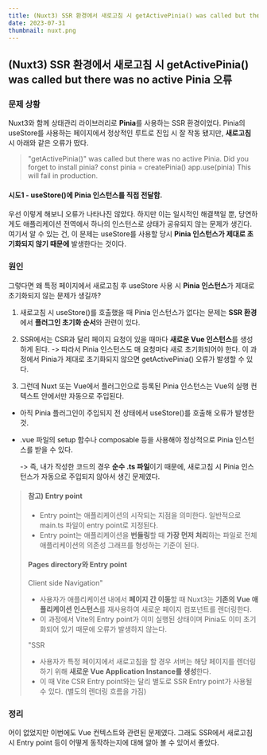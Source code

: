 ```yaml
---
title: (Nuxt3) SSR 환경에서 새로고침 시 getActivePinia() was called but there was no active Pinia 오류
date: 2023-07-31
thumbnail: nuxt.png
---
```


## (Nuxt3) SSR 환경에서 새로고침 시 getActivePinia() was called but there was no active Pinia 오류

### 문제 상황

Nuxt3와 함께 상태관리 라이브러리로 **Pinia**를 사용하는 SSR 환경이었다.
Pinia의 useStore를 사용하는 페이지에서 정상적인 루트로 진입 시 잘 작동 됐지만,
**새로고침** 시 아래와 같은 오류가 떴다.

> "getActivePinia()" was called but there was no active Pinia.
> Did you forget to install pinia? const pinia = createPinia() app.use(pinia) This will fail in production.

#### 시도1 - useStore()에 Pinia 인스턴스를 직접 전달함.

우선 이렇게 해보니 오류가 나타나진 않았다.
하지만 이는 일시적인 해결책일 뿐, 당연하게도 애플리케이션 전역에서 하나의 인스턴스로 상태가 공유되지 않는 문제가 생긴다.
여기서 알 수 있는 건, 이 문제는 useStore를 사용할 당시 **Pinia 인스턴스가 제대로 초기화되지 않기 때문에** 발생한다는 것이다.

### 원인

그렇다면 왜 특정 페이지에서 새로고침 후 useStore 사용 시 **Pinia 인스턴스**가 제대로 초기화되지 않는 문제가 생길까?

1. 새로고침 시 useStore()를 호출했을 때 Pinia 인스턴스가 없다는 문제는 **SSR 환경**에서 **플러그인 초기화 순서**와 관련이 있다.

2. SSR에서는 CSR과 달리 페이지 요청이 있을 때마다 **새로운 Vue 인스턴스**를 생성하게 된다.
   -> 따라서 Pinia 인스턴스도 매 요청마다 새로 초기화되어야 한다. 이 과정에서 Pinia가 제대로 초기화되지 않으면 getActivePinia() 오류가 발생할 수 있다.

3. 그런데 Nuxt 또는 Vue에서 플러그인으로 등록된 Pinia 인스턴스는 Vue의 실행 컨텍스트 안에서만 자동으로 주입된다.

- 아직 Pinia 플러그인이 주입되지 전 상태에서 useStore()를 호출해 오류가 발생한 것.
- .vue 파일의 setup 함수나 composable 등을 사용해야 정상적으로 Pinia 인스턴스를 받을 수 있다.

  -> 즉, 내가 작성한 코드의 경우 **순수 .ts 파일**이기 때문에, 새로고침 시 Pinia 인스턴스가 자동으로 주입되지 않아서 생긴 문제였다.

> #### 참고) Entry point
>
> - Entry point는 애플리케이션의 시작되는 지점을 의미한다. 일반적으로 main.ts 파일이 entry point로 지정된다.
> - Entry point는 애플리케이션을 **번들링**할 때 **가장 먼저 처리**하는 파일로 전체 애플리케이션의 의존성 그래프를 형성하는 기준이 된다.
>
> #### Pages directory와 Entry point
>
> Client side Navigation"
>
> - 사용자가 애플리케이션 내에서 **페이지 간 이동**할 때 Nuxt3는 **기존의 Vue 애플리케이션 인스턴스**를 재사용하여 새로운 페이지 컴포넌트를 렌더링한다.
> - 이 과정에서 Vite의 Entry point가 이미 실행된 상태이며 Pinia도 이미 초기화되어 있기 때문에 오류가 발생하지 않는다.
>
> "SSR
>
> - 사용자가 특정 페이지에서 새로고침을 할 경우 서버는 해당 페이지를 렌더링하기 위해 **새로운 Vue Application Instance를 생성**한다.
> - 이 때 Vite CSR Entry point와는 달리 별도로 SSR Entry point가 사용될 수 있다. (별도의 렌더링 흐름을 가짐)

### 정리

어이 없었지만 이번에도 Vue 컨텍스트와 관련된 문제였다. 그래도 SSR에서 새로고침 시 Entry point 등이 어떻게 동작하는지에 대해
알아 볼 수 있어서 좋았다.

<br />
<br />
<br />
